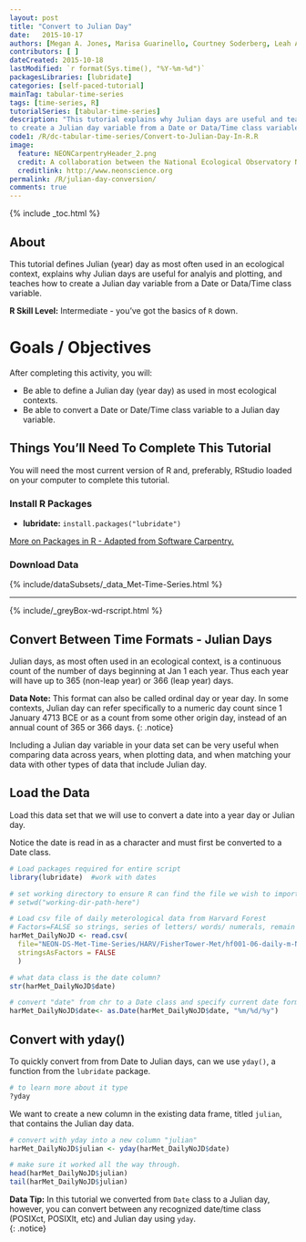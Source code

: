 ```yaml
---
layout: post
title: "Convert to Julian Day"
date:   2015-10-17
authors: [Megan A. Jones, Marisa Guarinello, Courtney Soderberg, Leah A. Wasser]
contributors: [ ] 
dateCreated: 2015-10-18
lastModified: `r format(Sys.time(), "%Y-%m-%d")`
packagesLibraries: [lubridate]
categories: [self-paced-tutorial]
mainTag: tabular-time-series
tags: [time-series, R]
tutorialSeries: [tabular-time-series]
description: "This tutorial explains why Julian days are useful and teaches how
to create a Julian day variable from a Date or Data/Time class variable."
code1: /R/dc-tabular-time-series/Convert-to-Julian-Day-In-R.R
image:
  feature: NEONCarpentryHeader_2.png
  credit: A collaboration between the National Ecological Observatory Network (NEON) and Data Carpentry
  creditlink: http://www.neonscience.org
permalink: /R/julian-day-conversion/
comments: true
---
```


{% include _toc.html %}

## About
This tutorial defines Julian (year) day as most often used in an ecological 
context, explains why Julian days are useful for analyis and plotting, and 
teaches how to create a Julian day variable from a Date or Data/Time class 
variable.

**R Skill Level:** Intermediate - you've got the basics of `R` down.

<div id="objectives" markdown="1">

# Goals / Objectives
After completing this activity, you will:

 * Be able to define a Julian day (year day) as used in most ecological 
 contexts.
 * Be able to convert a Date or Date/Time class variable to a Julian day
 variable.

## Things You’ll Need To Complete This Tutorial
You will need the most current version of R and, preferably, RStudio loaded on your computer to complete this tutorial.

### Install R Packages

* **lubridate:** `install.packages("lubridate")`

[More on Packages in R - Adapted from Software Carpentry.]({{ site.baseurl }}/R/Packages-In-R/)

### Download Data 
{% include/dataSubsets/_data_Met-Time-Series.html %}

****
{% include/_greyBox-wd-rscript.html %}

</div>

## Convert Between Time Formats - Julian Days
Julian days, as most often used in an ecological context, is a continuous count 
of the number of days beginning at Jan 1 each year. Thus each year will have up 
to 365 (non-leap year) or 366 (leap year) days. 

<i class="fa fa-star"></i> **Data Note:** This format can also be called ordinal
day or year day. In some contexts, Julian day can refer specifically to a 
numeric day count since 1 January 4713 BCE or as a count from some other origin 
day, instead of an annual count of 365 or 366 days.
{: .notice}

Including a Julian day variable in your data set can be very useful when
comparing data across years, when plotting data, and when matching your data
with other types of data that include Julian day. 

## Load the Data
Load this data set that we will use to convert a date into a year day or Julian 
day. 

Notice the date is read in as a character and must first be converted to a Date
class.

```r

# Load packages required for entire script
library(lubridate)  #work with dates

# set working directory to ensure R can find the file we wish to import
# setwd("working-dir-path-here")

# Load csv file of daily meterological data from Harvard Forest
# Factors=FALSE so strings, series of letters/ words/ numerals, remain characters
harMet_DailyNoJD <- read.csv(
  file="NEON-DS-Met-Time-Series/HARV/FisherTower-Met/hf001-06-daily-m-NoJD.csv",
  stringsAsFactors = FALSE
  )

# what data class is the date column? 
str(harMet_DailyNoJD$date)

# convert "date" from chr to a Date class and specify current date format
harMet_DailyNoJD$date<- as.Date(harMet_DailyNoJD$date, "%m/%d/%y")
```

## Convert with yday()
To quickly convert from from Date to Julian days, can we use `yday()`, a 
function from the `lubridate` package. 

```r
# to learn more about it type
?yday
```

We want to create a new column in the existing data frame, titled `julian`, that
contains the Julian day data.  

``` r
# convert with yday into a new column "julian"
harMet_DailyNoJD$julian <- yday(harMet_DailyNoJD$date)  

# make sure it worked all the way through. 
head(harMet_DailyNoJD$julian) 
tail(harMet_DailyNoJD$julian)

```

<i class="fa fa-star"></i> **Data Tip:**  In this tutorial we converted from
`Date` class to a Julian day, however, you can convert between any recognized
date/time class (POSIXct, POSIXlt, etc) and Julian day using `yday`.  
{: .notice}
